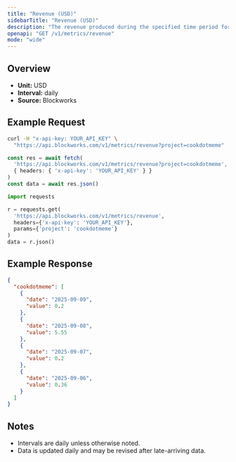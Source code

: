```yaml
---
title: "Revenue (USD)"
sidebarTitle: "Revenue (USD)"
description: "The revenue produced during the specified time period for given project."
openapi: "GET /v1/metrics/revenue"
mode: "wide"
---
```


## Overview

- **Unit:** USD
- **Interval:** daily
- **Source:** Blockworks

## Example Request

<CodeGroup>

```bash cURL
curl -H "x-api-key: YOUR_API_KEY" \
  "https://api.blockworks.com/v1/metrics/revenue?project=cookdotmeme"
```

```typescript TypeScript
const res = await fetch(
  'https://api.blockworks.com/v1/metrics/revenue?project=cookdotmeme',
  { headers: { 'x-api-key': 'YOUR_API_KEY' } }
)
const data = await res.json()
```

```python Python
import requests

r = requests.get(
  'https://api.blockworks.com/v1/metrics/revenue',
  headers={'x-api-key': 'YOUR_API_KEY'},
  params={'project': 'cookdotmeme'}
)
data = r.json()
```

</CodeGroup>

## Example Response

```json
{
  "cookdotmeme": [
    {
      "date": "2025-09-09",
      "value": 0.2
    },
    {
      "date": "2025-09-08",
      "value": 5.55
    },
    {
      "date": "2025-09-07",
      "value": 0.2
    },
    {
      "date": "2025-09-06",
      "value": 0.36
    }
  ]
}
```

## Notes
- Intervals are daily unless otherwise noted.
- Data is updated daily and may be revised after late-arriving data.
